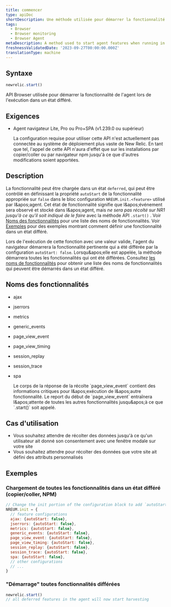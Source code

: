 ```yaml
---
title: commencer
type: apiDoc
shortDescription: Une méthode utilisée pour démarrer la fonctionnalité de l'agent lors de l'exécution dans un état différé
tags:
  - Browser
  - Browser monitoring
  - Browser Agent
metaDescription: A method used to start agent features when running in a deferred state
freshnessValidatedDate: '2023-09-27T00:00:00.000Z'
translationType: machine
---
```


## Syntaxe

```js
newrelic.start()
```

API Browser utilisée pour démarrer la fonctionnalité de l&apos;agent lors de l&apos;exécution dans un état différé.

## Exigences

* Agent navigateur Lite, Pro ou Pro+SPA (v1.239.0 ou supérieur)

  <Callout variant="important">
    La configuration requise pour utiliser cette API n&apos;est actuellement pas connectée au système de déploiement plus vaste de New Relic. En tant que tel, l&apos;appel de cette API n&apos;aura d&apos;effet que sur les installations par copier/coller ou par navigateur npm jusqu&apos;à ce que d&apos;autres modifications soient apportées.
  </Callout>

## Description

La fonctionnalité peut être chargée dans un état `deferred`, qui peut être contrôlé en définissant la propriété `autoStart` de la fonctionnalité appropriée sur `false` dans le bloc configuration `NREUM.init.<feature>` utilisé par l&amp;apos;agent. Cet état de fonctionnalité signifie que l&amp;apos;événement sera observé et stocké dans l&amp;apos;agent, mais *ne sera pas récolté sur NR1 jusqu&apos;à ce qu&apos;il soit indiqué de le faire* avec la méthode API `.start()` . Voir [Noms des fonctionnalités](#feature-names) pour une liste des noms de fonctionnalités. Voir [Exemples](#examples) pour des exemples montrant comment définir une fonctionnalité dans un état différé.

Lors de l&apos;exécution de cette fonction avec une valeur valide, l&apos;agent du navigateur démarrera la fonctionnalité pertinente qui a été différée par la configuration `autoStart: false`. Lorsqu&amp;apos;elle est appelée, la méthode démarrera toutes les fonctionnalités qui ont été différées. Consultez [les noms de fonctionnalités](#feature-names) pour obtenir une liste des noms de fonctionnalités qui peuvent être démarrés dans un état différé.

## Noms des fonctionnalités

* ajax

* jserrors

* metrics

* generic\_events

* page\_view\_event

* page\_view\_timing

* session\_replay

* session\_trace

* spa

  <Callout variant="important">
    Le corps de la réponse de la récolte `page_view_event` contient des informations critiques pour l&amp;apos;exécution de l&amp;apos;autre fonctionnalité. Le report du début de `page_view_event` entraînera l&amp;apos;attente de toutes les autres fonctionnalités jusqu&amp;apos;à ce que `.start()` soit appelé.
  </Callout>

## Cas d&apos;utilisation

* Vous souhaitez attendre de récolter des données jusqu&apos;à ce qu&apos;un utilisateur ait donné son consentement avec une fenêtre modale sur votre site
* Vous souhaitez attendre pour récolter des données que votre site ait défini des attributs personnalisés

## Exemples

### Chargement de toutes les fonctionnalités dans un état différé (copier/coller, NPM)

```js
// Change the init portion of the configuration block to add `autoStart: false` to any features desired to load in a deferred state
NREUM.init = {
  // feature configurations
  ajax: {autoStart: false},
  jserrors: {autoStart: false},
  metrics: {autoStart: false},
  generic_events: {autoStart: false},
  page_view_event: {autoStart: false},
  page_view_timing: {autoStart: false},
  session_replay: {autoStart: false},
  session_trace: {autoStart: false},
  spa: {autoStart: false},
  // other configurations
  // ...
}
```

### &quot;Démarrage&quot; toutes fonctionnalités différées

```js
newrelic.start()
// all deferred features in the agent will now start harvesting
```